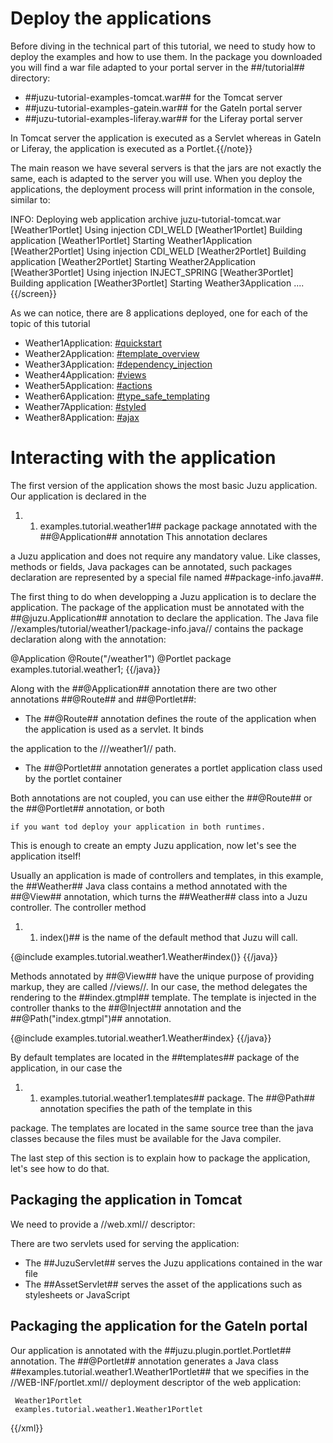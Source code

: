 = Deploy the applications =

Before diving in the technical part of this tutorial, we need to study how to deploy the examples and how to use them.
In the package you downloaded you will find a war file adapted to your portal server in the ##/tutorial## directory:

* ##juzu-tutorial-examples-tomcat.war## for the Tomcat server
* ##juzu-tutorial-examples-gatein.war## for the GateIn portal server
* ##juzu-tutorial-examples-liferay.war## for the Liferay portal server

{{note}}In Tomcat server the application is executed as a Servlet whereas in GateIn or Liferay, the application is
executed as a Portlet.{{/note}}

The main reason we have several servers is that the jars are not exactly the same, each is adapted to the
server you will use. When you deploy the applications, the deployment process will print information in the
console, similar to:

{{screen}}
INFO: Deploying web application archive juzu-tutorial-tomcat.war
[Weather1Portlet] Using injection CDI_WELD
[Weather1Portlet] Building application
[Weather1Portlet] Starting Weather1Application
[Weather2Portlet] Using injection CDI_WELD
[Weather2Portlet] Building application
[Weather2Portlet] Starting Weather2Application
[Weather3Portlet] Using injection INJECT_SPRING
[Weather3Portlet] Building application
[Weather3Portlet] Starting Weather3Application
....
{{/screen}}

As we can notice, there are 8 applications deployed, one for each of the topic of this tutorial

* Weather1Application: [[#quickstart]]
* Weather2Application: [[#template_overview]]
* Weather3Application: [[#dependency_injection]]
* Weather4Application: [[#views]]
* Weather5Application: [[#actions]]
* Weather6Application: [[#type_safe_templating]]
* Weather7Application: [[#styled]]
* Weather8Application: [[#ajax]]

= Interacting with the application =

The first version of the application shows the most basic Juzu application. Our application is declared in the
##examples.tutorial.weather1## package package annotated with the ##@Application## annotation This annotation declares
a Juzu application and does not require any mandatory value. Like classes, methods or fields, Java packages can be
annotated, such packages declaration are represented by a special file named ##package-info.java##.

The first thing to do when developping a Juzu application is to declare the application. The package of the application
must be annotated with the ##@juzu.Application## annotation to declare the application. The Java file
//examples/tutorial/weather1/package-info.java// contains the package declaration along with the annotation:

{{java}}
@Application
@Route("/weather1")
@Portlet
package examples.tutorial.weather1;
{{/java}}

Along with the ##@Application## annotation there are two other annotations ##@Route## and ##@Portlet##:

* The ##@Route## annotation defines the route of the application when the application is used as a servlet. It binds
the application to the ///weather1// path.
* The ##@Portlet## annotation generates a portlet application class used by the portlet container

Both annotations are not coupled, you can use either the ##@Route## or the ##@Portlet## annotation, or both
 if you want tod deploy your application in both runtimes.

This is enough to create an empty Juzu application, now let's see the application itself!

Usually an application is made of controllers and templates, in this example, the ##Weather## Java class contains a method
annotated with the ##@View## annotation, which turns the ##Weather## class into a Juzu controller. The controller method
##index()## is the name of the default method that Juzu will call.

{{java}}
{@include examples.tutorial.weather1.Weather#index()}
{{/java}}

Methods annotated by ##@View## have the unique purpose of providing markup, they are called //views//. In our case,
the method delegates the rendering to the ##index.gtmpl## template. The template is injected in the controller thanks
to the ##@Inject## annotation and the ##@Path("index.gtmpl")## annotation.

{{java}}
{@include examples.tutorial.weather1.Weather#index}
{{/java}}

By default templates are located in the ##templates## package of the application, in our case the
##examples.tutorial.weather1.templates## package. The ##@Path## annotation specifies the path of the template in this
package. The templates are located in the same source tree than the java classes because the files must be available
for the Java compiler.

The last step of this section is to explain how to package the application, let's see how to do that.

== Packaging the application in Tomcat ==

We need to provide a //web.xml// descriptor:

{{code href=WEB-INF/web.xml/}}

There are two servlets used for serving the application:

* The ##JuzuServlet## serves the Juzu applications contained in the war file
* The ##AssetServlet## serves the asset of the applications such as stylesheets or JavaScript

== Packaging the application for the GateIn portal ==

Our application is annotated with the ##juzu.plugin.portlet.Portlet## annotation. The ##@Portlet## annotation
generates a Java class ##examples.tutorial.weather1.Weather1Portlet## that we specifies in the //WEB-INF/portlet.xml//
deployment descriptor of the web application:

{{xml}}
<portlet>
  <portlet-name>Weather1Portlet</portlet-name>
  <portlet-class>examples.tutorial.weather1.Weather1Portlet</portlet-class>
</portlet>
{{/xml}}
